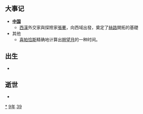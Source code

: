{{yearTOC|-139|西汉'''[[建元_(汉武帝)|建元]]二年'''}}

== 大事记 ==
*'''[[中国|中国]]'''
**[[西漢|西漢]]外交家與探險家[[張騫|張騫]]，向西域出發，奠定了[[絲路|絲路]]開拓的基礎
*其他
**[[喜帕恰斯|喜帕恰斯]]精确地计算出[[朔望月|朔望月]]的一种时间。

== 出生 ==
*

== 逝世 ==
{{Wikisource year mention}}
*

[[Category:前139年|*]]
[[Category:前130年代|9年]]
[[Category:前2世纪各年|39]]